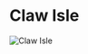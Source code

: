 

# Claw Isle

<Image src="https://cdn.sanity.io/images/1as7cn02/production/be0535d7602ffa7bb1a0a6fa84c382d84dd228a9-1280x720.png?w=976&h=350&fit=crop&crop=center&auto=format" alt="Claw Isle" width={976} height={350}  />

<ProjectDetails
  region="Crownlands"
  house="House Celtigar"
  type="Castle"
  status="Completed"
  warp="/warp clawisle"
  projectLead="Steineke96, FlavD"
  dateStarted="September 24, 2014"
  dateCompleted="September 24, 2014"
/>

